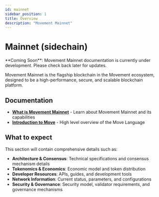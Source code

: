 ```yaml
---
id: mainnet
sidebar_position: 1
title: Overview
description: "Movement Mainnet"
---
```



# Mainnet (sidechain)

<Callout type="info">
**Coming Soon**: Movement Mainnet documentation is currently under development. Please check back later for updates.
</Callout>

Movement Mainnet is the flagship blockchain in the Movement ecosystem, designed to be a high-performance, secure, and scalable blockchain platform.

## Documentation

- **[What is Movement Mainnet](/general/networks/mainnet/what-is-movement-mainnet)** - Learn about Movement Mainnet and its capabilities
- **[Introduction to Move](/general/networks/mainnet/introductionToMove)** - High level overview of the Move Language

## What to expect

This section will contain comprehensive details such as:

- **Architecture & Consensus**: Technical specifications and consensus mechanism details
- **Tokenomics & Economics**: Economic model and token distribution
- **Developer Resources**: APIs, guides, and development tools
- **Network Information**: Current status, parameters, and configurations
- **Security & Governance**: Security model, validator requirements, and governance mechanisms
